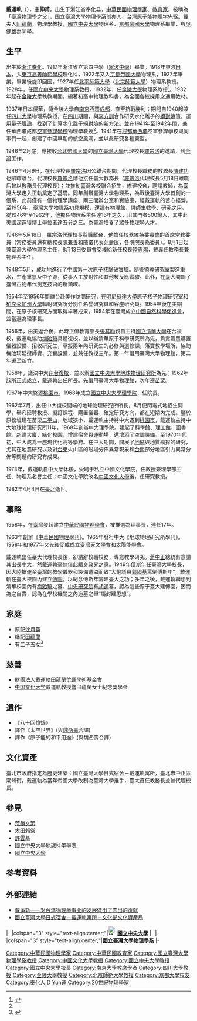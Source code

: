 {{多個問題|
{{pov|time=2015-07-16T13:46:18+00:00}}
{{original research|time=2015-07-16T13:42:41+00:00}}
{{refimprove|time=2015-07-16T13:42:41+00:00}}
}}
{{Infobox scientist
|name              = 戴運軌
|image             = 
|image_size        =
|caption           = 
|birth_date        = {{birth date|1897|11|27|mf=yes}}
|birth_place       = {{QING}}[[浙江省|浙江省]][[奉化县|奉化县]]
|death_date        = {{Death date and age|1982|4|4|1897|11|27|mf=yes}}
|death_place       = {{ROC}}[[臺北|臺北]]
|field             = [[原子物理|原子能物理学]]
|work_institutions = [[北平師範大學|北平師範大學]]（[[北京師範大學|北京師範大學]]）<br />[[國立中央大學_(南京)|國立中央大學 (南京)]]<br />私立[[金陵大學|金陵大學]]<br />[[四川大學|四川大學]]<br />[[國立臺灣大學|國立臺灣大學]]<br />[[明尼蘇達大學|明尼蘇達大學]]<br />[[柏克萊加州大學|柏克萊加州大學]]<br />[[國立清華大學|國立清華大學]]<br />[[國立中央大學|國立中央大學]]<br />私立[[中國文化大學|中國文化大學]]
|alma_mater        = 浙江省立第四中學（[[寧波中學|寧波中學]]）（1917年畢）<br />[[東京高等師範學校|東京高等師範學校]]理化科<br />[[京都帝國大學|京都帝國大學]]物理系（1927年畢）
|doctoral_advisor  = 
| thesis_title      = 
| thesis_url        =
| thesis_year       = 
|doctoral_students = 
|known_for         =
|awards            = 
|spouse          = 
|footnotes         =  
|signature         =
}}
'''戴運軌'''（{{bd|1897年|11月27日|1982年|4月4日|catIdx=Dai戴}}），[[表字|字]]'''伸甫'''，出生于浙江省奉化县，[[中華民國|中華民國]][[物理學家|物理學家]]、[[教育家|教育家]]，被稱為「臺灣物理學之父」，[[国立臺灣大學物理學系|国立臺灣大學物理學系]]创办人、台湾[[原子物理|原子能物理学]]先驱。戴夫人[[田蘊蘭|田蘊蘭]]，物理學教授，[[國立中央大學|國立中央大學]]物理系、[[京都帝國大學|京都帝國大學]]物理系畢業，與[[吳健雄|吳健雄]]為同學。

==生平==
{{unreferencedsect}}

出生於[[浙江|浙江]][[奉化|奉化]]。1917年浙江省立第四中學（[[寧波中學|寧波中學]]）畢業。1918年東渡[[日本|日本]]，入[[東京高等師範學校|東京高等師範學校]]理化科，1922年又入[[京都帝國大學|京都帝國大學]]物理系，1927年畢業。畢業後旋即回國，1927年任[[北平師範大學|北平師範大學]]（[[北京師範大學|北京師範大學]]）物理系教授。1928年，任[[國立中央大學|國立中央大學]]物理系教授。1932年，任[[金陵大學|金陵大學]]物理系教授<ref name="中华百科全书">{{cite web|url=http://ap6.pccu.edu.tw/encyclopedia_media/main-h.asp?id=8731 |title=戴運軌 |publisher=中华百科全书}}</ref>。1932年起在[[金陵大學|金陵大學]]執教期間，編著初高中物理教科書，為全國各校採用之通用教材。

1937年日本侵華，隨金陵大學自[[南京|南京]]西遷[[成都|成都]]，直至抗戰勝利；期間自1940起兼任[[四川大學|四川大學]]物理系教授，在[[四川|四川]]期間，與[[李方訓|李方訓]]合作研究水化離子的[[絕對熵|絕對熵]]值，運用[[量子理論|量子理論]]，找到了計算水化離子絕對熵的新方法。並在1941年至1942年間，兼任華西壩成都[[空軍參謀學校|空軍參謀學校]]物理學教授<ref name="中华百科全书"/>。1941年在[[成都|成都]][[華西壩|華西壩]]空軍參謀學校與同事們一起，創建了中國早期的航空風洞，並以此研究各種翼型。

1946年2月底，應接收[[台北帝國大學|台北帝國大學]]的[[國立臺灣大學|國立臺灣大學]]代理校長[[羅宗洛|羅宗洛]]的邀請，到[[台灣|台灣]]工作。

1946年4月9日，在代理校長[[羅宗洛|羅宗洛]]因公離台期間，代理校長職務的教務長[[陳建功|陳建功]]也辭職離台，代理校長[[羅宗洛|羅宗洛]]請他接任臺大教務長（[[羅宗洛|羅宗洛]]代理校長5月18日離職后曾以教務長代理校長）；並推動臺灣各校聯合招生，修建校舍，聘請教師，為臺灣大學走入正軌奠定了基礎。同年創辦臺灣大學物理系，為戰後臺灣大學首創的一個系，此前僅有一個物理學講座、兩三間辦公室和實驗室，經戴運軌的苦心經營，至1956年，臺灣大學物理系初具規模，還建有物理館，供師生教學、研究之用。從1946年至1962年，他擔任物理系主任達16年之久，出其門者500餘人，其中赴美國深造獲博士學位者達五分之三。為臺灣培養了眾多物理學人才。

1946年5月18日，羅宗洛代理校長辭職離台，他擔任校務維持委員會的首席常務委員（常務委員還有總務長[[陳兼善|陳兼善]]和陳儀代表[[范壽康|范壽康]]，各院院長為委員）。8月1日起兼臺灣大學物理系主任，8月13日委員會交棒給新任校長[[陸志鴻|陸志鴻]]，戴專任教務長兼物理系主任。

1948年5月，成功地進行了中國第一次原子核擊破實驗。隨後領導研究室製造重水，生產重氫及中子源，從事人工放射性和其他核反應實驗。此外，在臺大開闢了臺灣古物年代測定技術的新領域。

1954年至1956年間離台赴美作訪問研究，在[[明尼蘇達大學|明尼蘇達大學]]原子核子物理研究室和[[柏克萊加州大學|柏克萊加州大學]]輻射研究所分別任名譽研究員和客座研究員。1954年後在美期間，在原子核研究方面取得卓著成果。1954年在臺灣成立[[中國自然科學促進會|中國自然科學促進會]]，並當選為理事長。

1956年，由美返台後，此時正值教育部長[[張其昀|張其昀]]親自主持[[國立清華大學|國立清華大學]]在台複校，戴運軌協助[[梅貽琦|梅貽琦]]具體復校，並以辦清華原子科學研究所為先，負責籌畫購置儀器設備、招收研究生，草擬兩年內研究生的必修與選修課，落實教學場所，協助梅貽琦延攬師資、充實設備，並兼任教授三年。第一年借用臺灣大學物理館，第二年遷至新竹。

1958年，議決中大[[在台復校|在台復校]]，並以辦[[國立中央大學地球物理研究所|國立中央大學地球物理研究所]]為先；1962年該所正式成立，戴運軌出任所長。先借用臺灣大學物理館，次年遷[[苗栗市|苗栗]]。

1967年中大終遷[[桃園市|桃園市]]，1968年成立[[國立中央大學理學院|國立中央大學理學院]]，任院長。

1962年7月，出任中大復校開端的地球物理研究所所長，8月便閃電式地招生開學，舉凡延聘教授、擬訂課程、購置儀器、確定研究方向，都在短期內完成。鑒於原校址建在苗栗[[二平山|二平山]]，地域狹小，戴運軌主持將中大遷到[[桃園市|桃園市]]，戴運軌主持中大地球物理研究所11年，1968年創辦中大理學院。建起了科學館、理工館、圖書館。新建大廈，綠化校園，增建宿舍與運動場，還增添了空調設備。至1970年代初，中大成為一座現代化高等學府。在中大期間，開展了[[地磁|地磁]]與地質勘探的研究，尤其在地震研究以及對[[臺東縣|台東]]火山區的磁場分佈異常現象和[[台南|台南]]部分地區引力異常分佈等問題的研究有成果。

1973年，戴運軌自中大榮休後，受聘于私立中國文化學院，任教授兼理學部主任、物理系名譽主任；中國文化學院改名[[中國文化大學|中國文化大學]]後，任研究教授。

1982年4月4日在[[臺北|臺北]]逝世。

== 事略 ==
{{unreferencedsect}}
1958年，在臺灣發起建立[[中華民國物理學會|中華民國物理學會]]，被推選為理事長，連任17年。

1963年創辦《[[中華民國物理學刊|中華民國物理學刊]]》。1965年發行中大《地球物理研究所學刊》。 1958年和1977年又先後促成成立[[臺灣天文學會|臺灣天文學會]]和太陽能學會。
 
戴運軌出任臺大代理校長後，卻請辭校職校務，專意教學研究。[[蔣中正|蔣中正]]總統有意請其出長中大，然戴運軌毫無借此躋身政界之意。1949年[[傅斯年|傅斯年]]任臺灣大學校長，因大陸搶運至臺灣的教學儀器和設備遭盜而致“大炮議員[[郭國基|郭國基]]罵倒傅斯年”，戴運軌在臺大校園內建立[[傅園|傅園]]，以紀念傅斯年籌建臺大之功；多年之後，戴運軌聯想到清華校園內有[[梅貽琦|梅貽琦]]之墓、[[中央研究院|中央研究院]]有[[胡適|胡適]]墓，認為這些源于臺大建傅園，因而為之自責，認為在學校機關之內造墓之舉“屬封建思想”。

==家庭==
* 原配[[沈月英|沈月英]]
* 继配[[田蘊蘭|田蘊蘭]]
* 有二子五女<ref>{{cite web |url=http://ap6.pccu.edu.tw/Encyclopedia/data.asp?id=8731 |title=戴運軌 |publisher=中华百科全书 |access-date=2014-06-22 |archive-date=2020-12-07 |archive-url=https://web.archive.org/web/20201207211728/http://ap6.pccu.edu.tw/Encyclopedia/data.asp?id=8731 |dead-url=no }}</ref>

==慈善==
* 財團法人戴運軌田蘊蘭伉儷學術基金會
* [[中国文化大学|中国文化大学]]戴運軌教授暨田蘊蘭女士紀念獎學金

==遺作==
*《八十回憶錄》
*譯作《太空世界》(與[[魏喦壽|魏喦壽]]合譯)
*譯作《原子能的和平用途》(與魏喦壽合譯)

==文化資產==
臺北市政府指定為歷史建築：國立臺灣大學日式宿舍－戴運軌寓所，臺北市中正區潮州街，戴運軌為當年帝國大學改制為臺灣大學推手，臺大首任教務長並曾代理校長。

==參見==
{{portal box|台灣|物理學}}
*[[荒勝文策|荒勝文策]]
*[[太田賴常|太田賴常]]
*[[許雲基|許雲基]]
*[[國立中央大學地球科學學院|國立中央大學地球科學學院]]
*[[國立中央大學|國立中央大學]]

==参考資料==
{{reflist|2}}

==外部連結==
* [http://www.gmw.cn/content/2006-03/15/content_387762.htm 戴运轨――对台湾物理学事业的发展做出了杰出的贡献] {{Wayback|url=http://www.gmw.cn/content/2006-03/15/content_387762.htm |date=20121006051711 }}
* [https://nchdb.boch.gov.tw/assets/advanceSearch/monument/20180112000002 國立臺灣大學日式宿舍－戴運軌寓所－文化部文化資產局] {{Wayback|url=https://nchdb.boch.gov.tw/assets/advanceSearch/monument/20180112000002 |date=20190818090547 }}

{{start box}}
{{s-edu}}
|-
|colspan="3" style="text-align:center;"|'''[[File:NCULogo.svg|25px]][[國立中央大學|國立中央大學]]'''
|-
{{s-before|[[梅貽琦|梅貽琦]]<br>地球物理研究所籌備委員會主席（主任委員）<br><small>（正任：[[周鴻經|周鴻經]]</small>)}}
{{s-title|[[國立中央大學|國立中央大學理學院]]校長<br><small>第十一任<br>在臺復校後首任|1962年－1973年}}
{{s-after|[[李新民|李新民]]}}
|-
|colspan="3" style="text-align:center;"|'''[[國立臺灣大學物理學系|國立臺灣大學物理學系]]'''
|-
{{s-before|[[河田末吉|河田末吉]]<br>（臺北帝國大學物理學講座）}}
{{s-title|系主任|1946年3月 ~ 1962年9月}}
{{s-after|[[許雲基|許雲基]]}}
{{end box}}

{{国立中央大学}}
{{臺大物理系}}

{{DEFAULTSORT:Dai戴}}
[[Category:中華民國物理學家|Category:中華民國物理學家]]
[[Category:中華民國教育家|Category:中華民國教育家]]
[[Category:國立臺灣大學物理學系教授|Category:國立臺灣大學物理學系教授]]
[[Category:中國文化大學教授|Category:中國文化大學教授]]
[[Category:國立中央大學教授|Category:國立中央大學教授]]
[[Category:國立中央大學校長|Category:國立中央大學校長]]
[[Category:南京大學教席學者|Category:南京大學教席學者]]
[[Category:四川大學教授|Category:四川大學教授]]
[[Category:金陵大學教授|Category:金陵大學教授]]
[[Category:北京師範大學教授|Category:北京師範大學教授]]
[[Category:京都大學校友|Category:京都大學校友]]
[[Category:奉化人|Category:奉化人]]
[[Category:台灣戰後寧波移民|D]]
[[Category:戴姓|Yun運]]
[[Category:20世紀物理學家|Category:20世紀物理學家]]
